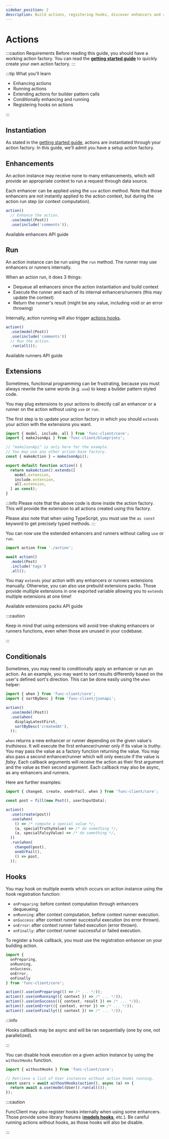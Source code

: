 ```yaml
---
sidebar_position: 2
description: Build actions, registering hooks, discover enhancers and runners.
---
```



# Actions

:::caution Requirements
Before reading this guide, you should have a working action factory. You can
read the [**getting started guide**](/docs/getting-started#your-first-actions)
to quickly create your own action factory.
:::

:::tip What you'll learn

- Enhancing actions
- Running actions
- Extending actions for builder pattern calls
- Conditionally enhancing and running
- Registering hooks on actions

:::

## Instantiation

As stated in the [getting started guide](/docs/getting-started#running-actions),
actions are instantiated through your action factory. In this guide, we'll
admit you have a setup action factory.

## Enhancements

An action instance may receive none to many enhancements, which will provide
an appropriate context to run a request through data source.

Each enhancer can be applied using the `use` action method.
Note that those enhancers are not instantly applied to the action
context, but during the action run step (or context computation).

```javascript
action()
  // Enhance the action.
  .use(model(Post))
  .use(include('comments'));
```

<Link
  className="button bg--primary-gradient"
  to="/docs/api/actions-enhancers"
>
  Available enhancers API guide
</Link>

## Run

An action instance can be run using the `run` method. The runner may use
enhancers or runners internally.

When an action run, it does 3 things:

- Dequeue all enhancers since the action instantiation and build context
- Execute the runner and each of its internal enhancers/runners (this may update
  the context)
- Return the runner's result (might be any value, including void or an error
  throwing)

Internally, action running will also trigger [actions hooks](#hooks).

```javascript
action()
  .use(model(Post))
  .use(include('comments'))
  // Run the action.
  .run(all());
```

<Link
  className="button bg--primary-gradient"
  to="/docs/api/actions-runners"
>
  Available runners API guide
</Link>

## Extensions

Sometimes, functional programming can be frustrating, because you must always
rewrite the same words (e.g. `use`) to keep a builder pattern styled code.

You may plug extensions to your actions to directly call an enhancer or
a runner on the action without using `use` or `run`.

The first step is to update your action factory in which you should `extends`
your action with the extensions you want.

```ts title="action.ts"
import { model, include, all } from 'func-client/core';
import { makeJsonApi } from 'func-client/blueprints';

// "makeJsonApi" is only here for the example.
// You may use any other action base factory.
const { makeAction } = makeJsonApi();

export default function action() {
  return makeAction().extends([
    model.extension,
    include.extension,
    all.extension,
  ] as const);
}
```

:::info
Please note that the above code is done inside the action factory. This will
provide the extension to all actions created using this factory.

Please also note that when using TypeScript, you must use the `as const`
keyword to get precisely typed methods.
:::

You can now use the extended enhancers and runners without calling
`use` or `run`.

```javascript
import action from './action';

await action()
  .model(Post)
  .include('tags')
  .all();
```

You may `extends` your action with any enhancers or runners extensions
manually. Otherwise, you can also use prebuild extensions packs.
Those provide multiple extensions in one exported variable allowing you
to `extends` multiple extensions at one time!

<Link
  className="button bg--primary-gradient margin-bottom--lg"
  to="/docs/api/actions-extensions"
>
  Available extensions packs API guide
</Link>

:::caution

Keep in mind that using extensions will avoid tree-shaking enhancers or
runners functions, even when those are unused in your codebase.

:::

## Conditionals

Sometimes, you may need to conditionally apply an enhancer or run an action.
As an example, you may want to sort results differently based on the user's
defined sort's direction. This can be done easily using the `when` helper:

```javascript
import { when } from 'func-client/core';
import { sortByDesc } from 'func-client/jsonapi';

action()
  .use(model(Post))
  .use(when(
    displayLatestFirst,
    sortByDesc('createdAt'),
  ));
```

`when` returns a new enhancer or runner depending on the given value's
*truthiness*. It will execute the first enhancer/runner only if its value is
*truthy*. You may pass the value as a factory function returning the value.
You may also pass a second enhancer/runner which will only execute if the value
is *falsy*.
Each callback arguments will receive the action as their first argument and the
value as their second argument. Each callback may also be async, as any
enhancers and runners.

Here are further examples:

```javascript
import { changed, create, oneOrFail, when } from 'func-client/core';

const post = fill(new Post(), userInputData);

action()
  .use(create(post))
  .use(when(
    () => /* compute a special value */,
    (a, specialTruthyValue) => /* do something */,
    (a, specialFalsyValue) => /* do something */,
  ))
  .run(when(
    changed(post),
    oneOrFail(),
    () => post,
  ));
```

## Hooks

You may hook on multiple events which occurs on action instance using the hook
registration function:

- `onPreparing`: before context computation through enhancers dequeueing.
- `onRunning`: after context computation, before context runner execution.
- `onSuccess`: after context runner successful execution (no error thrown).
- `onError`: after context runner failed execution (error thrown).
- `onFinally`: after context runner successful or failed execution.

To register a hook callback, you must use the registration enhancer on your
building action.

```javascript
import {
  onPreparing,
  onRunning,
  onSuccess,
  onError,
  onFinally
} from 'func-client/core';

action().use(onPreparing(() => /* ... */));
action().use(onRunning(({ context }) => /* ... */));
action().use(onSuccess(({ context, result }) => /* ... */));
action().use(onError(({ context, error }) => /* ... */));
action().use(onFinally(({ context }) => /* ... */));
```

:::info

Hooks callback may be async and will be ran sequentially
(one by one, not parallelized).

:::

You can disable hook execution on a given action instance by using the
`withoutHooks` function.

```javascript
import { withoutHooks } from 'func-client/core';

// Retrieve a list of User instances without action hooks running.
const users = await withoutHooks(action(), async (a) => {
  return await a.use(model(User)).run(all());
});
```

:::caution

FuncClient may also register hooks internally when using some enhancers.
Those provide some library features
([**models hooks**](/docs/essentials/models#hooks), etc.).
Be careful running actions without hooks, as those hooks will also be disable.

:::
